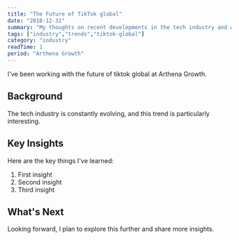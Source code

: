 ```yaml
---
title: "The Future of TikTok global"
date: "2018-12-31"
summary: "My thoughts on recent developments in the tech industry and what they mean for developers."
tags: ["industry","trends","tiktok-global"]
category: "industry"
readTime: 1
period: "Arthena Growth"
---
```


I've been working with the future of tiktok global at Arthena Growth.

## Background

The tech industry is constantly evolving, and this trend is particularly interesting.

## Key Insights

Here are the key things I've learned:

1. First insight
2. Second insight
3. Third insight

## What's Next

Looking forward, I plan to explore this further and share more insights.

